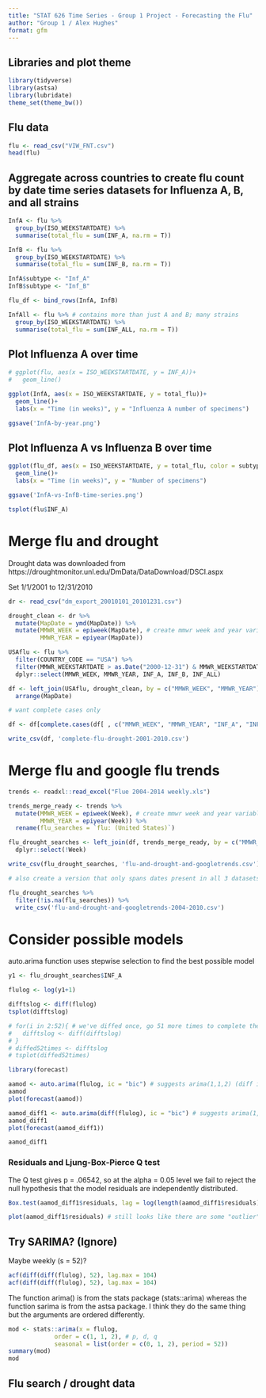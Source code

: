 ```yaml
---
title: "STAT 626 Time Series - Group 1 Project - Forecasting the Flu"
author: "Group 1 / Alex Hughes"
format: gfm
---
```


## Libraries and plot theme

```r
library(tidyverse)
library(astsa)
library(lubridate)
theme_set(theme_bw())
```

## Flu data

```r
flu <- read_csv("VIW_FNT.csv")
head(flu)
```

## Aggregate across countries to create flu count by date time series datasets for Influenza A, B, and all strains

```r
InfA <- flu %>% 
  group_by(ISO_WEEKSTARTDATE) %>%
  summarise(total_flu = sum(INF_A, na.rm = T))

InfB <- flu %>%
  group_by(ISO_WEEKSTARTDATE) %>%
  summarise(total_flu = sum(INF_B, na.rm = T))

InfA$subtype <- "Inf_A"
InfB$subtype <- "Inf_B"

flu_df <- bind_rows(InfA, InfB)

InfAll <- flu %>% # contains more than just A and B; many strains
  group_by(ISO_WEEKSTARTDATE) %>%
  summarise(total_flu = sum(INF_ALL, na.rm = T))
```

## Plot Influenza A over time

```r
# ggplot(flu, aes(x = ISO_WEEKSTARTDATE, y = INF_A))+
#   geom_line()

ggplot(InfA, aes(x = ISO_WEEKSTARTDATE, y = total_flu))+
  geom_line()+
  labs(x = "Time (in weeks)", y = "Influenza A number of specimens")

ggsave('InfA-by-year.png')
```

## Plot Influenza A vs Influenza B over time

```r
ggplot(flu_df, aes(x = ISO_WEEKSTARTDATE, y = total_flu, color = subtype))+
  geom_line()+
  labs(x = "Time (in weeks)", y = "Number of specimens")

ggsave('InfA-vs-InfB-time-series.png')
```

```r
tsplot(flu$INF_A)
```

# Merge flu and drought

Drought data was downloaded from https://droughtmonitor.unl.edu/DmData/DataDownload/DSCI.aspx

Set 1/1/2001 to 12/31/2010

```r
dr <- read_csv("dm_export_20010101_20101231.csv")

drought_clean <- dr %>%
  mutate(MapDate = ymd(MapDate)) %>%
  mutate(MMWR_WEEK = epiweek(MapDate), # create mmwr week and year variables for matching w/ flu dataset
         MMWR_YEAR = epiyear(MapDate))

USAflu <- flu %>%
  filter(COUNTRY_CODE == "USA") %>%
  filter(MMWR_WEEKSTARTDATE > as.Date("2000-12-31") & MMWR_WEEKSTARTDATE <= as.Date("2010-12-31")) %>%
  dplyr::select(MMWR_WEEK, MMWR_YEAR, INF_A, INF_B, INF_ALL)

df <- left_join(USAflu, drought_clean, by = c("MMWR_WEEK", "MMWR_YEAR")) %>%
  arrange(MapDate)

# want complete cases only

df <- df[complete.cases(df[ , c("MMWR_WEEK", "MMWR_YEAR", "INF_A", "INF_B", "INF_ALL", "DSCI")]), ] 

write_csv(df, 'complete-flu-drought-2001-2010.csv')
```

# Merge flu and google flu trends

```r
trends <- readxl::read_excel("Flue 2004-2014 weekly.xls")

trends_merge_ready <- trends %>%
  mutate(MMWR_WEEK = epiweek(Week), # create mmwr week and year variables for matching
         MMWR_YEAR = epiyear(Week)) %>%
  rename(flu_searches = `flu: (United States)`) 

flu_drought_searches <- left_join(df, trends_merge_ready, by = c("MMWR_WEEK", "MMWR_YEAR")) %>% # this dataset has the 2001 to 2010 date range even though searches data doesn't start until 2004
  dplyr::select(!Week)

write_csv(flu_drought_searches, 'flu-and-drought-and-googletrends.csv')

# also create a version that only spans dates present in all 3 datasets:

flu_drought_searches %>%
  filter(!is.na(flu_searches)) %>%
  write_csv('flu-and-drought-and-googletrends-2004-2010.csv')
```


# Consider possible models

auto.arima function uses stepwise selection to find the best possible model 

```r
y1 <- flu_drought_searches$INF_A

flulog <- log(y1+1)

difftslog <- diff(flulog)
tsplot(difftslog)

# for(i in 2:52){ # we've diffed once, go 51 more times to complete the year
#   difftslog <- diff(difftslog)
# }
# diffed52times <- difftslog
# tsplot(diffed52times)

library(forecast)

aamod <- auto.arima(flulog, ic = "bic") # suggests arima(1,1,2) (diff is 1 because flulog hasn't been diffed yet)
aamod
plot(forecast(aamod))

aamod_diff1 <- auto.arima(diff(flulog), ic = "bic") # suggests arima(1,0,2) (diff now 0 because already diffed)
aamod_diff1
plot(forecast(aamod_diff1))

aamod_diff1

```

### Residuals and Ljung-Box-Pierce Q test

The Q test gives p = .06542, so at the alpha = 0.05 level we fail to reject the null hypothesis that the model residuals are independently distributed.

```r
Box.test(aamod_diff1$residuals, lag = log(length(aamod_diff1$residuals)))

plot(aamod_diff1$residuals) # still looks like there are some "outlier" residuals (abs values > 2)
```


## Try SARIMA? (Ignore)

Maybe weekly (s = 52)?

```r
acf(diff(diff(flulog), 52), lag.max = 104)
acf(diff(diff(flulog), 52), lag.max = 104)
```

The function arima() is from the stats package (stats::arima) whereas the function sarima is from the astsa package. I think they do the same thing but the arguments are ordered differently.

```r
mod <- stats::arima(x = flulog, 
             order = c(1, 1, 2), # p, d, q
             seasonal = list(order = c(0, 1, 2), period = 52)) 
summary(mod)
mod
```

## Flu search / drought data
